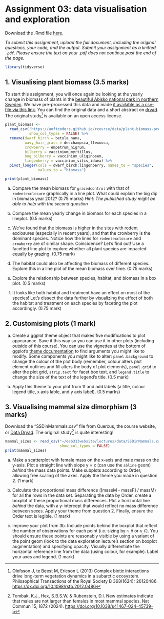 # Assignment 03: data visualisation and exploration {-}

Download the .Rmd file [here](assignment-03.Rmd).

*To submit this assignment, upload the full document, including the original questions, your code, and the output. Submit your assignment as a knitted `.pdf`. Please ensure the text on your .pdf does not continue past the end of the page.*

```r
library(tidyverse)
```

## 1. Visualising plant biomass (3.5 marks)

To start this assignment, you will once again be looking at the yearly change in biomass of plants in the [beautiful Abisko national park in northern Sweden](https://en.wikipedia.org/wiki/Abisko_National_Park). We have pre-processed this data and made [it available as a csv-file via this link](https://uoftcoders.github.io/rcourse/data/plant-biomass-preprocess.csv). You can find the original data and a short abstract on [dryad](https://datadryad.org/resource/doi:10.5061/dryad.38s21). The original study[^1] is available on an open access license.

```r
plant_biomass <- 
  read_csv('https://uoftcoders.github.io/rcourse/data/plant-biomass-preprocess.csv',
           show_col_types = FALSE) %>%
  rename(dwarf_birch = betula_nana, 
         wavy_hair_grass = deschampsia_flexuosa,
         crowberry = empetrum_nigrum,
         bilberry = vaccinium_myrtillus,
         bog_bilberry = vaccinium_uliginosum,
         lingonberry = vaccinium_vitis_idaea) %>%
  pivot_longer(cols = dwarf_birch:lingonberry, names_to = "species",
               values_to = "biomass")

print(plant_biomass)
```


a.  Compare the mean biomass for `grazedcontrol` with that of `rodentexclosure` graphically in a line plot. What could explain the big dip in biomass year 2012? (0.75 marks) *Hint: The published study might be able to help with the second question*

b.  Compare the mean yearly change in biomass for each species in a lineplot. (0.5 marks)

c.  We've found that the biomass is higher in the sites with rodent exclosures (especially in recent years), and that the crowberry is the dominant species. Notice how the lines for `rodentexclosure` and `crowberry` are of similar shape. Coincidence? Let's find out! Use a facetted line plot to explore whether all plant species are impacted equally by grazing. (0.75 mark)

d.  The habitat could also be affecting the biomass of different species. Explore this in a line plot of the mean biomass over time. (0.75 marks)

e.  Explore the relationship between species, habitat, and biomass in a box plot. (0.5 marks)

f.  It looks like both habitat and treatment have an effect on most of the species! Let's dissect the data further by visualizing the effect of both the habitat and treatment on each species by faceting the plot accordingly. (0.75 mark)

## 2. Customising plots (1 mark)

a. Create a ggplot theme object that makes five modifications to plot appearance. Save it this way so you can use it in other plots (including outside of this course). You can use the vignettes at the bottom of ggplot's [theme documentation](https://ggplot2.tidyverse.org/reference/theme.html) to find arguments you might like to modify. Some components you might like to alter: `panel.background` to change the colour of the plot body (remember, colour alters plot element outlines and fill alters the body of plot elements), `panel.grid` to alter the plot grid, `strip.text` for facet box text, and `legend.title` to change the size of the text of the legend's title. (0.5 mark)

b. Apply this theme to your plot from 1f and add labels (a title, colour legend title, x axis lable, and y axis label). (0.5 marks)

## 3. Visualising mammal size dimorphism (3 marks)

Download the "SSDinMammals.csv" file from Quercus, the course website, or [Data Dryad](https://datadryad.org/stash/downloads/file_stream/2921720). The original study[^2] is quite interesting!

```r
mammal_sizes <- read_csv("~/eeb313website/lectures/data/SSDinMammals.csv",
                         show_col_types = FALSE)
print(mammal_sizes)
```

a. Make a scatterplot with female mass on the x-axis and male mass on the y-axis. Plot a straight line with slope y = x (can use the `abline` geom) *behind* the mass data points. Make subplots according to Order, allowing free scaling of the axes. Apply the theme you made in question 2. (1 mark)

b. Calculate the proportional mass difference ([massM - massF] / massM) for all the rows in the data set. Separating the data by Order, create a boxplot of these proportional mass differences. Plot a horizontal line *behind* the data, with a y-intercept that would reflect no mass difference between sexes. Apply your theme from question 2. Finally, ensure the Order text is legible. (1 mark)

c. Improve your plot from 3b. Include points behind the boxplot that reflect the number of observations for each point (i.e. sizing by `n_M` or `n_F`). You should ensure these points are reasonably visible by using a variant of the point geom (look to the data exploration lecture's section on boxplot augmentation) and specifying opacity. Visually differentiate the horizontal reference line from the data (using colour, for example). Label your axes and legend. (1 mark)


[^1]: Olofsson J, te Beest M, Ericson L (2013) Complex biotic interactions drive long-term vegetation dynamics in a subarctic ecosystem. Philosophical Transactions of the Royal Society B 368(1624): 20120486. <https://dx.doi.org/10.1098/rstb.2012.0486>
[^2]: Tombak, K.J., Hex, S.B.S.W. & Rubenstein, D.I. New estimates indicate that males are not larger than females in most mammal species. Nat Commun 15, 1872 (2024). <https://doi.org/10.1038/s41467-024-45739-5> 